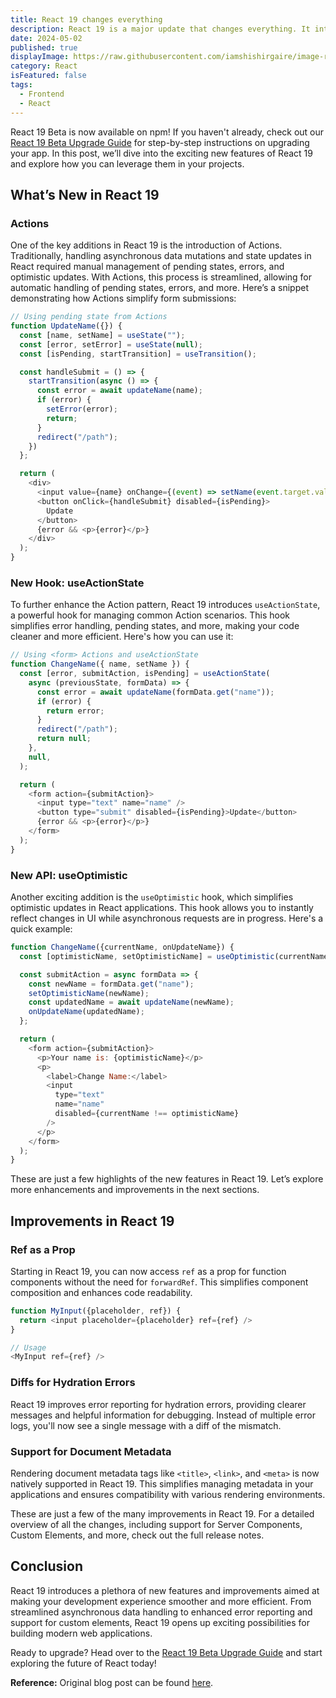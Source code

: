 ```yaml
---
title: React 19 changes everything
description: React 19 is a major update that changes everything. It introduces new features and improvements that make it easier to build modern web applications.
date: 2024-05-02
published: true
displayImage: https://raw.githubusercontent.com/iamshishirgaire/image-resources/master/blogs/react.webp
category: React
isFeatured: false
tags: 
  - Frontend
  - React
---
```

React 19 Beta is now available on npm! If you haven't already, check out our [React 19 Beta Upgrade Guide](https://react.dev/blog/2024/04/25/react-19-upgrade-guide) for step-by-step instructions on upgrading your app. In this post, we’ll dive into the exciting new features of React 19 and explore how you can leverage them in your projects.

## What’s New in React 19

### Actions
One of the key additions in React 19 is the introduction of Actions. Traditionally, handling asynchronous data mutations and state updates in React required manual management of pending states, errors, and optimistic updates. With Actions, this process is streamlined, allowing for automatic handling of pending states, errors, and more. Here’s a snippet demonstrating how Actions simplify form submissions:

```javascript
// Using pending state from Actions
function UpdateName({}) {
  const [name, setName] = useState("");
  const [error, setError] = useState(null);
  const [isPending, startTransition] = useTransition();

  const handleSubmit = () => {
    startTransition(async () => {
      const error = await updateName(name);
      if (error) {
        setError(error);
        return;
      } 
      redirect("/path");
    })
  };

  return (
    <div>
      <input value={name} onChange={(event) => setName(event.target.value)} />
      <button onClick={handleSubmit} disabled={isPending}>
        Update
      </button>
      {error && <p>{error}</p>}
    </div>
  );
}
```

### New Hook: useActionState

To further enhance the Action pattern, React 19 introduces `useActionState`, a powerful hook for managing common Action scenarios. This hook simplifies error handling, pending states, and more, making your code cleaner and more efficient. Here's how you can use it:

```javascript
// Using <form> Actions and useActionState
function ChangeName({ name, setName }) {
  const [error, submitAction, isPending] = useActionState(
    async (previousState, formData) => {
      const error = await updateName(formData.get("name"));
      if (error) {
        return error;
      }
      redirect("/path");
      return null;
    },
    null,
  );

  return (
    <form action={submitAction}>
      <input type="text" name="name" />
      <button type="submit" disabled={isPending}>Update</button>
      {error && <p>{error}</p>}
    </form>
  );
}
```

### New API: useOptimistic

Another exciting addition is the `useOptimistic` hook, which simplifies optimistic updates in React applications. This hook allows you to instantly reflect changes in UI while asynchronous requests are in progress. Here's a quick example:

```javascript
function ChangeName({currentName, onUpdateName}) {
  const [optimisticName, setOptimisticName] = useOptimistic(currentName);

  const submitAction = async formData => {
    const newName = formData.get("name");
    setOptimisticName(newName);
    const updatedName = await updateName(newName);
    onUpdateName(updatedName);
  };

  return (
    <form action={submitAction}>
      <p>Your name is: {optimisticName}</p>
      <p>
        <label>Change Name:</label>
        <input
          type="text"
          name="name"
          disabled={currentName !== optimisticName}
        />
      </p>
    </form>
  );
}
```

These are just a few highlights of the new features in React 19. Let’s explore more enhancements and improvements in the next sections.

## Improvements in React 19

### Ref as a Prop

Starting in React 19, you can now access `ref` as a prop for function components without the need for `forwardRef`. This simplifies component composition and enhances code readability.

```javascript
function MyInput({placeholder, ref}) {
  return <input placeholder={placeholder} ref={ref} />
}

// Usage
<MyInput ref={ref} />
```

### Diffs for Hydration Errors

React 19 improves error reporting for hydration errors, providing clearer messages and helpful information for debugging. Instead of multiple error logs, you'll now see a single message with a diff of the mismatch.

### Support for Document Metadata

Rendering document metadata tags like `<title>`, `<link>`, and `<meta>` is now natively supported in React 19. This simplifies managing metadata in your applications and ensures compatibility with various rendering environments.

These are just a few of the many improvements in React 19. For a detailed overview of all the changes, including support for Server Components, Custom Elements, and more, check out the full release notes.

## Conclusion

React 19 introduces a plethora of new features and improvements aimed at making your development experience smoother and more efficient. From streamlined asynchronous data handling to enhanced error reporting and support for custom elements, React 19 opens up exciting possibilities for building modern web applications.

Ready to upgrade? Head over to the [React 19 Beta Upgrade Guide](https://react.dev/blog/2024/04/25/react-19-upgrade-guide) and start exploring the future of React today!

**Reference:** Original blog post can be found [here](https://react.dev/blog/2024/04/25/react-19).
